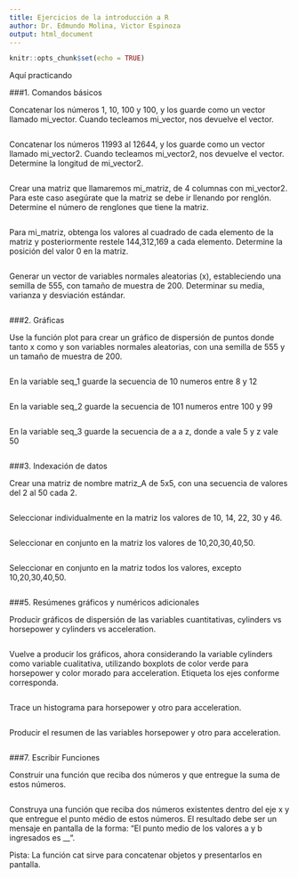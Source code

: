 ---
title: Ejercicios de la introducción a R
author: Dr. Edmundo Molina, Victor Espinoza
output: html_document
---

```{r setup, include=FALSE}
knitr::opts_chunk$set(echo = TRUE)
```
Aquí practicando 

###1. Comandos básicos

Concatenar los números 1, 10, 100 y 100, y los guarde como un vector llamado mi_vector. Cuando tecleamos mi_vector, nos devuelve el vector.

```{r}

```

Concatenar los números 11993 al 12644, y los guarde como un vector llamado mi_vector2. Cuando tecleamos mi_vector2, nos devuelve el vector. Determine la longitud de mi_vector2.

```{r}

```

Crear una matriz que llamaremos mi_matriz, de 4 columnas con mi_vector2. Para este caso asegúrate que la matriz se debe ir llenando por renglón. Determine el número de renglones que tiene la matriz.

```{r}

```

Para mi_matriz, obtenga los valores al cuadrado de cada elemento de la matriz y posteriormente restele 144,312,169 a cada elemento. Determine la posición del valor 0 en la matriz.

```{r}

```

Generar un vector de variables normales aleatorias (x), estableciendo una semilla de 555, con tamaño de muestra de 200. Determinar su media, varianza y desviación estándar.

```{r}

```

###2. Gráficas

Use la función plot para crear un gráfico de dispersión de puntos donde tanto x como y son variables normales aleatorias, con una semilla de 555 y un tamaño de muestra de 200.

```{r}

```

En la variable seq_1 guarde la secuencia de 10 numeros entre 8 y 12

```{r}

```

En la variable seq_2 guarde la secuencia de 101 numeros entre 100 y 99

```{r}

```

En la variable seq_3 guarde la secuencia de a a z, donde a vale 5 y z vale 50

```{r}

```

###3. Indexación de datos

Crear una matriz de nombre matriz_A de 5x5, con una secuencia de valores del 2 al 50 cada 2.

```{r}

```

Seleccionar individualmente en la matriz los valores de 10, 14, 22, 30 y 46.

```{r}

```

Seleccionar en conjunto en la matriz los valores de 10,20,30,40,50.

```{r}

```

Seleccionar en conjunto en la matriz todos los valores, excepto 10,20,30,40,50.

```{r}

```

###5. Resúmenes gráficos y numéricos adicionales

Producir gráficos de dispersión de las variables cuantitativas, cylinders vs horsepower y cylinders vs acceleration.

```{r}

```

Vuelve a producir los gráficos, ahora considerando la variable cylinders como variable cualitativa, utilizando boxplots de color verde para horsepower y color morado para acceleration. Etiqueta los ejes conforme corresponda.

```{r}

```

Trace un histograma para horsepower y otro para acceleration.

```{r}

```

Producir el resumen de las variables horsepower y otro para acceleration.

```{r}

```

###7. Escribir Funciones

Construir una función que reciba dos números y que entregue la suma de estos números.

```{r}

```

Construya una función que reciba dos números existentes dentro del eje x y que entregue el punto médio de estos números. El resultado debe ser un mensaje en pantalla de la forma: "El punto medio de los valores a y b ingresados es __".

Pista: La función cat sirve para concatenar objetos y presentarlos en pantalla.

```{r}

```
